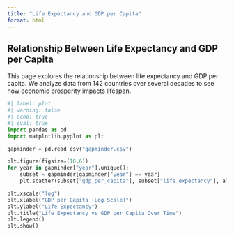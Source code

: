 ```yaml
---
title: "Life Expectancy and GDP per Capita"
format: html
---
```


## Relationship Between Life Expectancy and GDP per Capita

This page explores the relationship between life expectancy and GDP per capita. We analyze data from 142 countries over several decades to see how economic prosperity impacts lifespan.

```python
#| label: plot
#| warning: false
#| echo: true
#| eval: true
import pandas as pd
import matplotlib.pyplot as plt

gapminder = pd.read_csv("gapminder.csv")

plt.figure(figsize=(10,6))
for year in gapminder["year"].unique():
    subset = gapminder[gapminder["year"] == year]
    plt.scatter(subset["gdp_per_capita"], subset["life_expectancy"], alpha=0.5, label=str(year))

plt.xscale("log")
plt.xlabel("GDP per Capita (Log Scale)")
plt.ylabel("Life Expectancy")
plt.title("Life Expectancy vs GDP per Capita Over Time")
plt.legend()
plt.show()
```
